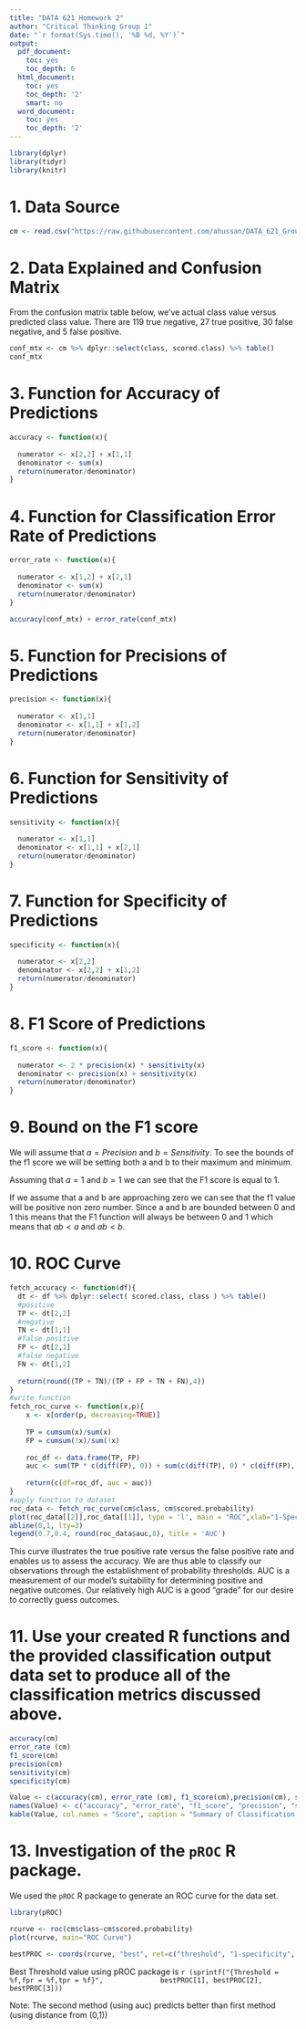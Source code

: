 ```yaml
---
title: "DATA 621 Homework 2"
author: "Critical Thinking Group 1"
date: "`r format(Sys.time(), '%B %d, %Y')`"
output:
  pdf_document:
    toc: yes
    toc_depth: 6
  html_document:
    toc: yes
    toc_depth: '2'
    smart: no
  word_document:
    toc: yes
    toc_depth: '2'
---
```

\pagebreak
\begin{center}
\bigskip
\bigskip
\bigskip
Prepared for:\\
\medskip
Prof. Dr. Nasrin Khansari\\
\smallskip
City University of New York, School of Professional Studies - Data 621\\
\bigskip
DATA 621 – Business Analytics and Data Mining\\
\medskip
Home Work 2\\
\medskip
Prepared by:\\
\medskip
Critical Thinking Group  1\\ 
\medskip
Vic Chan\\ 
\smallskip
Gehad Gad\\
\smallskip
Evan McLaughlin\\  
\smallskip
Bruno de Melo\\
\smallskip
Anjal Hussan\\
\smallskip
Zhouxin Shi\\
\smallskip
Sie Siong Wong\\
\end{center}

\pagebreak


```R
library(dplyr)
library(tidyr)
library(knitr)
```

# 1. Data Source 
```r

cm <- read.csv("https://raw.githubusercontent.com/ahussan/DATA_621_Group1/main/HW2/classification-output-data.csv", header=TRUE, sep=",")

```

# 2. Data Explained and Confusion Matrix
From the confusion matrix table below, we've actual class value versus predicted class value. There are 119 true negative, 27 true positive, 30 false negative, and 5 false positive.

```r

conf_mtx <- cm %>% dplyr::select(class, scored.class) %>% table()
conf_mtx

```
\pagebreak
# 3. Function for Accuracy of Predictions 
```r

accuracy <- function(x){
  
  numerator <- x[2,2] + x[1,1]
  denominator <- sum(x)
  return(numerator/denominator)
}

```
\pagebreak
# 4. Function for Classification Error Rate of Predictions 

```r

error_rate <- function(x){
  
  numerator <- x[1,2] + x[2,1]
  denominator <- sum(x)
  return(numerator/denominator)
}

```


```r

accuracy(conf_mtx) + error_rate(conf_mtx)

```
\pagebreak
# 5. Function for Precisions of Predictions

```r

precision <- function(x){
  
  numerator <- x[1,1]
  denominator <- x[1,1] + x[1,2]
  return(numerator/denominator)
}

```
\pagebreak
# 6. Function for Sensitivity of Predictions

```r

sensitivity <- function(x){
  
  numerator <- x[1,1]
  denominator <- x[1,1] + x[2,1]
  return(numerator/denominator)
}

```
\pagebreak
# 7. Function for Specificity of Predictions 

```r

specificity <- function(x){
  
  numerator <- x[2,2]
  denominator <- x[2,2] + x[1,2]
  return(numerator/denominator)
}

```
\pagebreak
# 8. F1 Score of Predictions 

```r

f1_score <- function(x){
  
  numerator <- 2 * precision(x) * sensitivity(x)
  denominator <- precision(x) + sensitivity(x)
  return(numerator/denominator)
}

```
\pagebreak
# 9. Bound on the F1 score
We will assume that $a = Precision$ and $b = Sensitivity$. To see the bounds of the f1 score we will be setting both a and b to their maximum and minimum.

Assuming that $a = 1$ and $b = 1$ we can see that the F1 score is equal to 1. 

```{=latex}
\begin{tabular}{ll}
F1 Score = \frac{2 * 1 * 1}{1 + 1} = 1
\end{tabular}
```

If we assume that a and b are approaching zero we can see that the f1 value will be positive non zero number. Since a and b are bounded between 0 and 1 this means that the F1 function will always be between 0 and 1 which means that $ab < a$ and $ab < b$. 

# 10. ROC Curve

```r
fetch_accuracy <- function(df){
  dt <- df %>% dplyr::select( scored.class, class ) %>% table()
  #positive
  TP <- dt[2,2]
  #negative
  TN <- dt[1,1]
  #false positive
  FP <- dt[2,1]
  #false negative
  FN <- dt[1,2]
  
  return(round((TP + TN)/(TP + FP + TN + FN),4))
}
#write function
fetch_roc_curve <- function(x,p){
    x <- x[order(p, decreasing=TRUE)]
    
    TP = cumsum(x)/sum(x)
    FP = cumsum(!x)/sum(!x)
    
    roc_df <- data.frame(TP, FP)
    auc <- sum(TP * c(diff(FP), 0)) + sum(c(diff(TP), 0) * c(diff(FP), 0))/2
    
    return(c(df=roc_df, auc = auc))
}
#apply function to dataset
roc_data <- fetch_roc_curve(cm$class, cm$scored.probability)
plot(roc_data[[2]],roc_data[[1]], type = 'l', main = "ROC",xlab="1-Spec (FPR)", ylab = "Sens (TPR)")
abline(0,1, lty=3)
legend(0.7,0.4, round(roc_data$auc,8), title = 'AUC')
```
This curve illustrates the true positive rate versus the false positive rate and enables us to assess the accuracy. We are thus able to classify our observations through the establishment of probability thresholds. AUC is a measurement of our model's suitability for determining positive and negative outcomes. Our relatively high AUC is a good "grade" for our desire to correctly guess outcomes.

\pagebreak

# 11. Use your created R functions and the provided classification output data set to produce all of the classification metrics discussed above.

```r
accuracy(cm)
error_rate (cm)
f1_score(cm)
precision(cm)
sensitivity(cm)
specificity(cm)
```


```r
Value <- c(accuracy(cm), error_rate (cm), f1_score(cm),precision(cm), sensitivity(cm), specificity(cm))
names(Value) <- c("accuracy", "error_rate", "f1_score", "precision", "sensitivity", "specificity")
kable(Value, col.names = "Score", caption = "Summary of Classification Metrics")
```




# 13. Investigation of the `pROC` R package. 

We used the `pROC` R package to generate an ROC curve for the data set. 

```r
library(pROC)
```

```r
rcurve <- roc(cm$class~cm$scored.probability)
plot(rcurve, main="ROC Curve") 
```

```r
bestPROC <- coords(rcurve, "best", ret=c("threshold", "1-specificity", "sensitivity"))
```

Best Threshold value using pROC package is `r (sprintf("{Threshold = %f,fpr = %f,tpr = %f}", 
            bestPROC[1], bestPROC[2], bestPROC[3]))`

Note: The second method (using auc) predicts better than first method (using distance from (0,1))


\newpage

